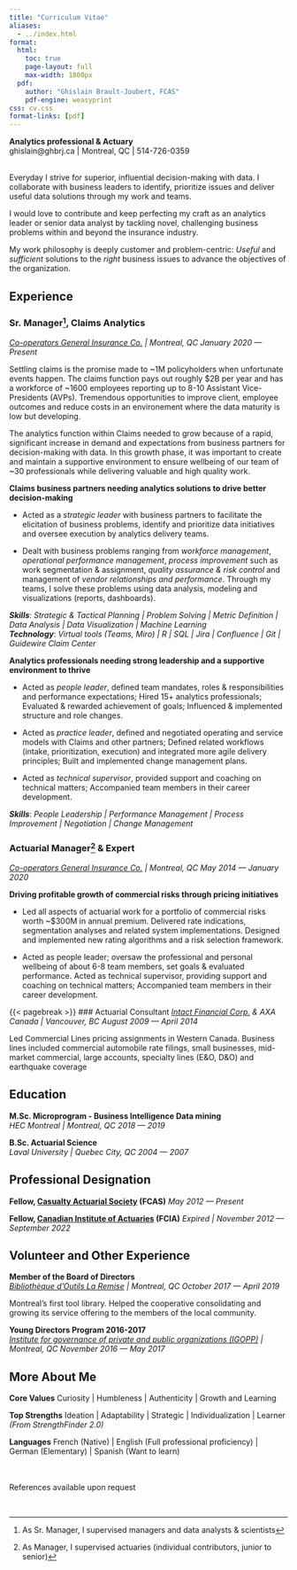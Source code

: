 ```yaml
---
title: "Curriculum Vitae"
aliases:
  - ../index.html
format:
  html:
    toc: true
    page-layout: full
    max-width: 1800px  
  pdf:
    author: "Ghislain Brault-Joubert, FCAS"
    pdf-engine: weasyprint
css: cv.css
format-links: [pdf]
---
```


::: {.print-only .contact-block}
**Analytics professional & Actuary**<br>
ghislain@ghbrj.ca | Montreal, QC | 514-726-0359
:::

<br> 
Everyday I strive for superior, influential decision-making with data. I collaborate with business leaders to identify, 
prioritize issues and deliver useful data solutions through my work and teams. 

I would love to contribute and keep perfecting my craft as an analytics leader or senior data analyst by tackling novel, challenging business problems within and beyond the insurance industry. 

My work philosophy is deeply customer and problem-centric: *Useful* and *sufficient* solutions to the *right* business issues to advance the objectives of the organization.

## Experience 

### Sr. Manager[^1], Claims Analytics
*[Co-operators General Insurance Co.](https://www.cooperators.ca/) | Montreal, QC* [*January 2020 --- Present*]{.dateformat}

Settling claims is the promise made to ~1M policyholders when unfortunate events happen. The claims function pays out roughly $2B per year and has a workforce of ~1600 employees reporting up to 8-10 Assistant Vice-Presidents (AVPs). Tremendous opportunities to improve client, employee outcomes and reduce costs in an environement where the data maturity is low but developing.

The analytics function within Claims needed to grow because of a rapid, significant increase in demand and expectations from business partners for decision-making with data. In this growth phase, it was important to create and maintain a supportive environment to ensure wellbeing of our team of ~30 professionals while delivering valuable and high quality work.

**Claims business partners needing analytics solutions to drive better decision-making**

- Acted as a *strategic leader* with business partners to facilitate the elicitation of business problems, identify and prioritize data initiatives and oversee execution by analytics delivery teams.  

- Dealt with business problems ranging from *workforce management*, *operational performance management*, *process improvement* such as work segmentation & assignment, *quality assurance & risk control* and management of *vendor relationships and performance*. Through my teams, I solve these problems using data analysis, modeling and visualizations (reports, dashboards). 

***Skills***: *Strategic & Tactical Planning | Problem Solving | Metric Definition | Data Analysis | Data Visualization | Machine Learning*
<br>
***Technology***: *Virtual tools (Teams, Miro) | R | SQL | Jira | Confluence | Git | Guidewire Claim Center*

**Analytics professionals needing strong leadership and a supportive environment to thrive**

- Acted as *people leader*, defined team mandates, roles & responsibilities and performance expectations; Hired 15+ analytics professionals; Evaluated & rewarded achievement of goals; Influenced & implemented structure and role changes.

- Acted as *practice leader*, defined and negotiated operating and service models with Claims and other partners; Defined related workflows (intake, prioritization, execution) and integrated more agile delivery principles; Built and implemented change management plans. 

- Acted as *technical supervisor*, provided support and coaching on technical matters; Accompanied team members in their career development.

***Skills***: *People Leadership | Performance Management | Process Improvement | Negotiation | Change Management*


### Actuarial Manager[^2] & Expert
*[Co-operators General Insurance Co.](https://www.cooperators.ca/) | Montreal, QC* [*May 2014 --- January 2020*]{.dateformat}

**Driving profitable growth of commercial risks through pricing initiatives**

- Led all aspects of actuarial work for a portfolio of commercial risks worth ~$300M in annual premium. Delivered rate indications, segmentation analyses and related system implementations. Designed and implemented new rating algorithms and a risk selection framework.

- Acted as people leader; oversaw the professional and personal wellbeing of about 6-8 team members, set goals & evaluated performance. Acted as technical supervisor, providing support and coaching on technical matters; Accompanied team members in their career development.


{{< pagebreak >}}
### Actuarial Consultant 
*[Intact Financial Corp.](https://www.intactfc.com/) & AXA Canada | Vancouver, BC* [*August 2009 --- April 2014*]{.dateformat}

Led Commercial Lines pricing assignments in Western Canada. Business lines included commercial automobile rate filings, small businesses, mid-market commercial, large accounts, specialty lines (E&O, D&O) and earthquake coverage

## Education 

**M.Sc. Microprogram - Business Intelligence Data mining** <br> *HEC Montreal | Montreal, QC* [*2018 --- 2019*]{.dateformat}

**B.Sc. Actuarial Science** <br> *Laval University | Quebec City, QC* [*2004 --- 2007*]{.dateformat}

## Professional Designation

**Fellow, [Casualty Actuarial Society](https://www.casact.org/) (FCAS)** [*May 2012 --- Present*]{.dateformat}

**Fellow, [Canadian Institute of Actuaries](https://www.cia-ica.ca/) (FCIA)** [*Expired | November 2012 --- September 2022*]{.dateformat}

## Volunteer and Other Experience

**Member of the Board of Directors** <br> *[Bibliothèque d'Outils La Remise](https://laremise.ca/) | Montreal, QC* [*October 2017 --- April 2019*]{.dateformat}

Montreal's first tool library. Helped the cooperative consolidating and growing its service offering to the members of the local community.

**Young Directors Program 2016-2017** <br> *[Institute for governance of private and public organizations (IGOPP)](https://igopp.org/en/) | Montreal, QC* [*November 2016 --- May 2017*]{.dateformat}

## More About Me

**Core Values** Curiosity | Humbleness | Authenticity | Growth and Learning

**Top Strengths** Ideation | Adaptability | Strategic | Individualization | Learner *(From StrengthFinder 2.0)*

**Languages** French (Native) | English (Full professional proficiency) | German (Elementary) | Spanish (Want to learn)

::: {.print-only}
<br><br>
References available upon request
:::

<br>

[^1]: As Sr. Manager, I supervised managers and data analysts & scientists
[^2]: As Manager, I supervised actuaries (individual contributors, junior to senior)

